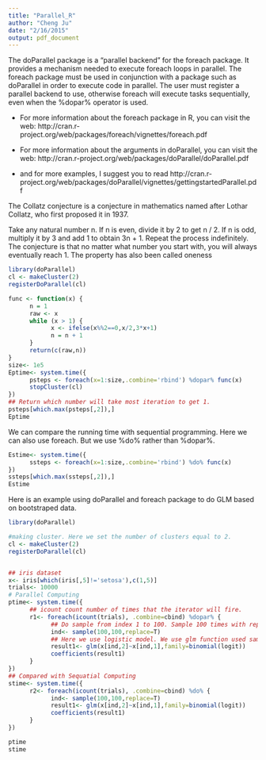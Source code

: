 ```yaml
---
title: "Parallel_R"
author: "Cheng Ju"
date: "2/16/2015"
output: pdf_document
---
```


The doParallel package is a “parallel backend” for the foreach package. It provides a mechanism
needed to execute foreach loops in parallel. The foreach package must be used in conjunction
with a package such as doParallel in order to execute code in parallel. The user must register a
parallel backend to use, otherwise foreach will execute tasks sequentially, even when the %dopar%
operator is used.

- For more information about the foreach package in R, you can visit the web: http://cran.r-project.org/web/packages/foreach/vignettes/foreach.pdf

- For more information about the arguments in doParallel, you can visit the web:
http://cran.r-project.org/web/packages/doParallel/doParallel.pdf

- and for more examples, I suggest you to read 
http://cran.r-project.org/web/packages/doParallel/vignettes/gettingstartedParallel.pdf

The Collatz conjecture is a conjecture in mathematics named after Lothar Collatz, who first proposed it in 1937. 

Take any natural number n. If n is even, divide it by 2 to get n / 2. If n is odd, multiply it by 3 and add 1 to obtain 3n + 1. Repeat the process indefinitely. The conjecture is that no matter what number you start with, you will always eventually reach 1. The property has also been called oneness

```r
library(doParallel)
cl <- makeCluster(2)
registerDoParallel(cl)

func <- function(x) {
      n = 1
      raw <- x
      while (x > 1) {
            x <- ifelse(x%%2==0,x/2,3*x+1)
            n = n + 1
      }
      return(c(raw,n))
}
size<- 1e5
Eptime<- system.time({
      psteps <- foreach(x=1:size,.combine='rbind') %dopar% func(x)
      stopCluster(cl)
})
## Return which number will take most iteration to get 1.
psteps[which.max(psteps[,2]),]
Eptime


```


We can compare the running time with sequential programming. Here we can also use foreach. But we use %do% 
rather than %dopar%.
```r

Estime<- system.time({
      ssteps <- foreach(x=1:size,.combine='rbind') %do% func(x)
})
ssteps[which.max(ssteps[,2]),]
Estime
```

Here is an example using doParallel and foreach package to do GLM based on bootstraped data.

```r
library(doParallel)

#making cluster. Here we set the number of clusters equal to 2.
cl <- makeCluster(2)
registerDoParallel(cl)


## iris dataset 
x<- iris[which(iris[,5]!='setosa'),c(1,5)]
trials<- 10000
# Parallel Computing
ptime<- system.time({
      ## icount count number of times that the iterator will fire. 
      r1<- foreach(icount(trials), .combine=cbind) %dopar% {
            ## Do sample from index 1 to 100. Sample 100 times with repalcement.
            ind<- sample(100,100,replace=T)
            ## Here we use logistic model. We use glm function used sampled data
            result1<- glm(x[ind,2]~x[ind,1],family=binomial(logit))
            coefficients(result1)
      }
})
## Compared with Sequatial Computing
stime<- system.time({
      r2<- foreach(icount(trials), .combine=cbind) %do% {
            ind<- sample(100,100,replace=T)
            result1<- glm(x[ind,2]~x[ind,1],family=binomial(logit))
            coefficients(result1)
      }
})

ptime
stime
```


